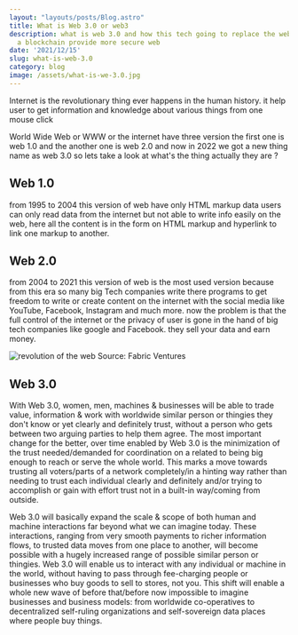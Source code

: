 ```yaml
---
layout: "layouts/posts/Blog.astro"
title: What is Web 3.0 or web3
description: what is web 3.0 and how this tech going to replace the web2.0. how
  a blockchain provide more secure web
date: '2021/12/15'
slug: what-is-web-3.0
category: blog
image: /assets/what-is-we-3.0.jpg
---
```



Internet is the revolutionary thing ever happens in the human history. it help user to get information and knowledge about various things from one mouse click

World Wide Web or WWW or the internet have three version the first one is web 1.0 and the another one is web 2.0 and now in 2022 we got a new thing name as web 3.0 so lets take a look at what's the thing actually they are ?

## Web 1.0

from 1995 to 2004 this version of web have only HTML markup data users can only read data from the internet but not able to write info easily on the web, here all the content is in the form on HTML markup and hyperlink to link one markup to another.

## Web 2.0

from 2004 to 2021 this version of web is the most used version because from this era so many big Tech companies write there programs to get freedom to write or create content on the internet with the social media like YouTube, Facebook, Instagram and much more. now the problem is that the full control of the internet or the privacy of user is gone in the hand of big tech companies like google and Facebook. they sell your data and earn money.

![revolution of the web](./revelotution.jpeg)
Source: Fabric Ventures

## Web 3.0

With Web 3.0, women, men, machines & businesses will be able to trade value, information & work with worldwide similar person or thingies they don't know or yet clearly and definitely trust, without a person who gets between two arguing parties to help them agree. The most important change for the better, over time enabled by Web 3.0 is the minimization of the trust needed/demanded for coordination on a related to being big enough to reach or serve the whole world. This marks a move towards trusting all voters/parts of a network completely/in a hinting way rather than needing to trust each individual clearly and definitely and/or trying to accomplish or gain with effort trust not in a built-in way/coming from outside.

Web 3.0 will basically expand the scale & scope of both human and machine interactions far beyond what we can imagine today. These interactions, ranging from very smooth payments to richer information flows, to trusted data moves from one place to another, will become possible with a hugely increased range of possible similar person or thingies. Web 3.0 will enable us to interact with any individual or machine in the world, without having to pass through fee-charging people or businesses who buy goods to sell to stores, not you. This shift will enable a whole new wave of before that/before now impossible to imagine businesses and business models: from worldwide co-operatives to decentralized self-ruling organizations and self-sovereign data places where people buy things.
<InArticleAd/>
